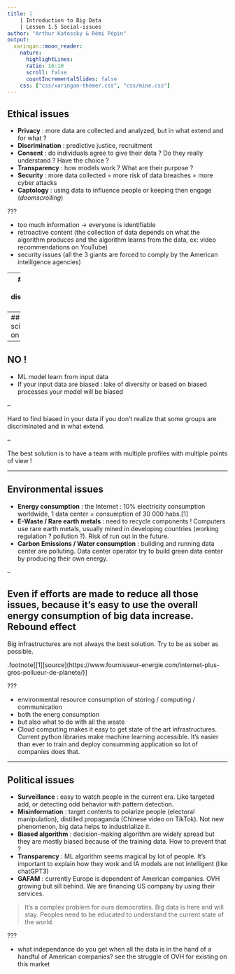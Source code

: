 ```yaml
---
title: | 
    | Introduction to Big Data
    | Lesson 1.5 Social-issues
author: "Arthur Katossky & Rémi Pépin"
output: 
  xaringan::moon_reader:
    nature:
      highlightLines: 
      ratio: 16:10
      scroll: false
      countIncrementalSlides: false
    css: ["css/xaringan-themer.css", "css/mine.css"]
---
```


## Ethical issues

- **Privacy** : more data are collected and analyzed, but in what extend and for what ? 
- **Discrimination** : predictive justice, recruitment
- **Consent** : do individuals agree to give their data ? Do they really understand ? Have the choice ?
- **Transparency** : how models work ? What are their purpose ? 
- **Security** : more data collected = more risk of data breaches = more cyber attacks
- **Captology** : using data to influence people or keeping then engage (*doomscrolling*) 


???

- too much information -> everyone is identifiable
- retroactive content (the collection of data depends on what the algorithm produces and the algorithm learns from the data, ex: video recommendations on YouTube)
- security issues (all the 3 giants are forced to comply by the American intelligence agencies)

---
## Are ML model discriminating ?

- [Twitter investigates racial bias in image previews](https://www.bbc.com/news/technology-54234822)
- [Amazon’s sexist AI recruiting tool: how did it go so wrong?](https://becominghuman.ai/amazons-sexist-ai-recruiting-tool-how-did-it-go-so-wrong-e3d14816d98e)
- [Predictive policing algorithms are racist. They need to be dismantled.](https://www.technologyreview.com/2020/07/17/1005396/predictive-policing-algorithms-racist-dismantled-machine-learning-bias-criminal-justice/)
- [Google Photos Tags Two African-Americans As Gorillas Through Facial Recognition Software](https://www.forbes.com/sites/mzhang/2015/07/01/google-photos-tags-two-african-americans-as-gorillas-through-facial-recognition-software/)


---
## Do data scientists do it on purpose ?
--

NO !
--

- ML model learn from input data
- If your input data are biased : lake of diversity or based on biased processes your model will be biased

--

Hard to find biased in your data if you don't realize that some groups are discriminated and in what extend.

--

The best solution is to have a team with multiple profiles with multiple points of view !

---

## Environmental issues

- **Energy consumption** : the Internet : 10% electricity consumption worldwide, 1 data center = consumption of 30 000 habs.[1]
- **E-Waste / Rare earth metals** : need to recycle components ! Computers use rare earth metals, usually mined in developing countries (working regulation ? pollution ?). Risk of run out in the future. 
- **Carbon Emissions / Water consumption** : building and running data center are polluting. Data center operator try to build green data center by producing their own energy.


--

Even if efforts are made to reduce all those issues, because it's easy to use the overall energy consumption of big data increase. Rebound effect
--

Big infrastructures are not always the best solution. Try to be as sober as possible.


.footnote[[1][source](https://www.fournisseur-energie.com/internet-plus-gros-pollueur-de-planete/)]

???

- environmental resource consumption of storing / computing / communication
- both the energ consumption
- but also what to do with all the waste
-  Cloud computing makes it easy to get state of the art infrastructures. Current python libraries make machine learning accessible. It's easier than ever to train and deploy consumming application so lot of companies does that.

---

## Political issues

- **Surveillance** : easy to watch people in the current era. Like targeted add, or detecting odd behavior with pattern detection.
- **Misinformation** : target contents to polarize people (electoral manipulation), distilled propaganda (Chinese video on TikTok). Not new phenomenon, big data helps to industrialize it.
- **Biased algorithm** : decision-making algorithm are widely spread but they are mostly biased because of the training data. How to prevent that ?
- **Transparency** : ML algorithm seems magical by lot of people. It's important to explain how they work and IA models are not intelligent (like chatGPT3)
- **GAFAM** : currently Europe is dependent of American companies. OVH growing but sill behind. We are financing US company by using their services.

> It's a complex problem for ours democraties. Big data is here and will stay. Peoples need to be educated to understand the current state of the world.

???

- what independance do you get when all the data is in the hand of a handful of American companies? see the struggle of OVH for existing on this market
